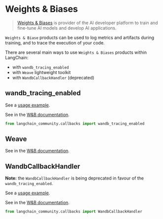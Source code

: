 # Weights & Biases

>[Weights & Biases](https://wandb.ai/) is provider of the AI developer platform to train and
> fine-tune AI models and develop AI applications.

`Weights & Biase` products can be used to log metrics and artifacts during training,
and to trace the execution of your code.

There are several main ways to use `Weights & Biases` products within LangChain:
- with `wandb_tracing_enabled`
- with `Weave` lightweight toolkit
- with `WandbCallbackHandler` (deprecated)


## wandb_tracing_enabled

See a [usage example](/oss/integrations/providers/wandb_tracing).

See in the [W&B documentation](https://docs.wandb.ai/guides/integrations/langchain).

```python
from langchain_community.callbacks import wandb_tracing_enabled
```

## Weave

See in the [W&B documentation](https://weave-docs.wandb.ai/guides/integrations/langchain).


## WandbCallbackHandler

**Note:** the `WandbCallbackHandler` is being deprecated in favour of the `wandb_tracing_enabled`.

See a [usage example](/oss/integrations/providers/wandb_tracking).

See in the [W&B documentation](https://docs.wandb.ai/guides/integrations/langchain).

```python
from langchain_community.callbacks import WandbCallbackHandler
```
